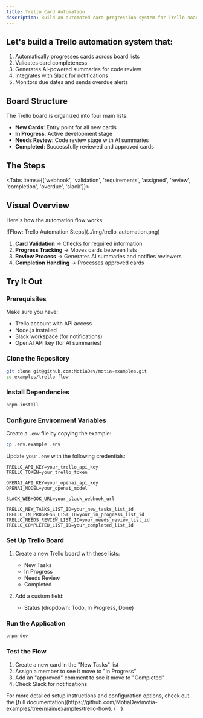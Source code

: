 ```yaml
---
title: Trello Card Automation
description: Build an automated card progression system for Trello boards with AI-powered summaries
---
```



## Let's build a Trello automation system that:

1. Automatically progresses cards across board lists
2. Validates card completeness
3. Generates AI-powered summaries for code review
4. Integrates with Slack for notifications
5. Monitors due dates and sends overdue alerts

## Board Structure

The Trello board is organized into four main lists:

- **New Cards**: Entry point for all new cards
- **In Progress**: Active development stage
- **Needs Review**: Code review stage with AI summaries
- **Completed**: Successfully reviewed and approved cards

## The Steps

<Folder name="steps" defaultOpen>
  <File name="trello-webhook.step.ts" />
  <File name="trello-webhook-validation.step.ts" />
  <File name="validate-card-requirements.step.ts" />
  <File name="start-assigned-card.step.ts" />
  <File name="mark-card-for-review.step.ts" />
  <File name="complete-approved-card.step.ts" />
  <File name="check-overdue-cards.step.ts" />
  <File name="slack-notifier.step.ts" />
</Folder>

<Tabs items={['webhook', 'validation', 'requirements', 'assigned', 'review', 'completion', 'overdue', 'slack']}>
  <TrelloTab tab="webhook" value="trello-webhook" />
  <TrelloTab tab="validation" value="trello-webhook-validation" />
  <TrelloTab tab="requirements" value="validate-card-requirements" />
  <TrelloTab tab="assigned" value="start-assigned-card" />
  <TrelloTab tab="review" value="mark-card-for-review" />
  <TrelloTab tab="completion" value="complete-approved-card" />
  <TrelloTab tab="overdue" value="check-overdue-cards" />
  <TrelloTab tab="slack" value="slack-notifier" />
</Tabs>

## Visual Overview

Here's how the automation flow works:

<div className="my-8">![Flow: Trello Automation Steps](../img/trello-automation.png)</div>

1. **Card Validation** → Checks for required information
2. **Progress Tracking** → Moves cards between lists
3. **Review Process** → Generates AI summaries and notifies reviewers
4. **Completion Handling** → Processes approved cards

## Try It Out

<Steps>

### Prerequisites

Make sure you have:

- Trello account with API access
- Node.js installed
- Slack workspace (for notifications)
- OpenAI API key (for AI summaries)

### Clone the Repository

```bash
git clone git@github.com:MotiaDev/motia-examples.git
cd examples/trello-flow
```

### Install Dependencies

```bash
pnpm install
```

### Configure Environment Variables

Create a `.env` file by copying the example:

```bash
cp .env.example .env
```

Update your `.env` with the following credentials:

```env
TRELLO_API_KEY=your_trello_api_key
TRELLO_TOKEN=your_trello_token

OPENAI_API_KEY=your_openai_api_key
OPENAI_MODEL=your_openai_model

SLACK_WEBHOOK_URL=your_slack_webhook_url

TRELLO_NEW_TASKS_LIST_ID=your_new_tasks_list_id
TRELLO_IN_PROGRESS_LIST_ID=your_in_progress_list_id
TRELLO_NEEDS_REVIEW_LIST_ID=your_needs_review_list_id
TRELLO_COMPLETED_LIST_ID=your_completed_list_id
```

### Set Up Trello Board

1. Create a new Trello board with these lists:

   - New Tasks
   - In Progress
   - Needs Review
   - Completed

2. Add a custom field:
   - Status (dropdown: Todo, In Progress, Done)

### Run the Application

```bash
pnpm dev
```

### Test the Flow

1. Create a new card in the "New Tasks" list
2. Assign a member to see it move to "In Progress"
3. Add an "approved" comment to see it move to "Completed"
4. Check Slack for notifications

</Steps>

<Callout type="info">
  For more detailed setup instructions and configuration options, check out the [full
  documentation](https://github.com/MotiaDev/motia-examples/tree/main/examples/trello-flow).
</Callout>{' '}
